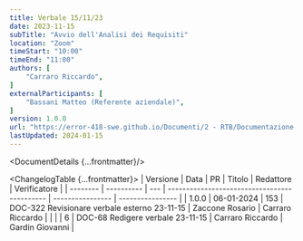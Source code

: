 ```yaml
---
title: Verbale 15/11/23
date: 2023-11-15
subTitle: "Avvio dell'Analisi dei Requisiti"
location: "Zoom"
timeStart: "10:00"
timeEnd: "11:00"
authors: [
	"Carraro Riccardo",
]
externalParticipants: [
	"Bassani Matteo (Referente aziendale)",
]
version: 1.0.0
url: "https://error-418-swe.github.io/Documenti/2 - RTB/Documentazione esterna/Verbali/23-11-15_v1.0.0.pdf"
lastUpdated: 2024-01-15
---
```



<DocumentDetails {...frontmatter}/>

<ChangelogTable {...frontmatter}>
| Versione | Data       | PR  | Titolo                                       | Redattore        | Verificatore     |
| -------- | ---------- | --- | -------------------------------------------- | ---------------- | ---------------- |
| 1.0.0    | 06-01-2024 | 153 | DOC-322 Revisionare verbale esterno 23-11-15 | Zaccone Rosario  | Carraro Riccardo |
|          |            | 6   | DOC-68 Redigere verbale 23-11-15             | Carraro Riccardo | Gardin Giovanni  |
</ChangelogTable>

